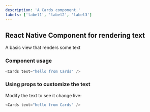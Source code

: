 ```yaml
---
description: 'A Cards component.'
labels: ['label1', 'label2', 'label3']
---
```



## React Native Component for rendering text

A basic view that renders some text

### Component usage
```js
<Cards text="hello from Cards" />
```

### Using props to customize the text

Modify the text to see it change live:
```js live
<Cards text="hello from Cards" />
```
